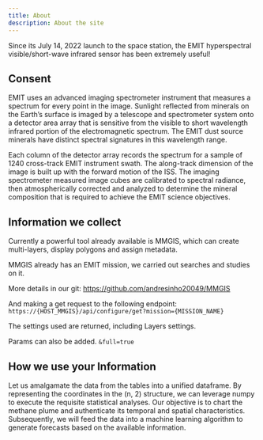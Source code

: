```yaml
---
title: About
description: About the site
---
```


Since its July 14, 2022 launch to the space station, the EMIT hyperspectral visible/short-wave infrared sensor has been extremely useful!

## Consent

EMIT uses an advanced imaging spectrometer instrument that measures a spectrum for every point in the image. 
Sunlight reflected from minerals on the Earth’s surface is imaged by a telescope and spectrometer system onto a detector area array that is sensitive from the visible to short wavelength infrared portion of the electromagnetic spectrum. 
The EMIT dust source minerals have distinct spectral signatures in this wavelength range. 

Each column of the detector array records the spectrum for a sample of 1240 cross-track EMIT instrument swath. 
The along-track dimension of the image is built up with the forward motion of the ISS. 
The imaging spectrometer measured image cubes are calibrated to spectral radiance, then atmospherically corrected and analyzed to determine the mineral composition that is required to achieve the EMIT science objectives.

## Information we collect

Currently a powerful tool already available is MMGIS, which can create multi-layers, display polygons and assign metadata.

MMGIS already has an EMIT mission, we carried out searches and studies on it.

More details in our git: https://github.com/andresinho20049/MMGIS

And making a get request to the following endpoint:
`https://{HOST_MMGIS}/api/configure/get?mission={MISSION_NAME}`

The settings used are returned, including Layers settings.

Params can also be added.
`&full=true`

## How we use your Information

Let us amalgamate the data from the tables into a unified dataframe. By representing the coordinates in the (n, 2) structure, we can leverage numpy to execute the requisite statistical analyses. Our objective is to chart the methane plume and authenticate its temporal and spatial characteristics. Subsequently, 
we will feed the data into a machine learning algorithm to generate forecasts based on the available information.